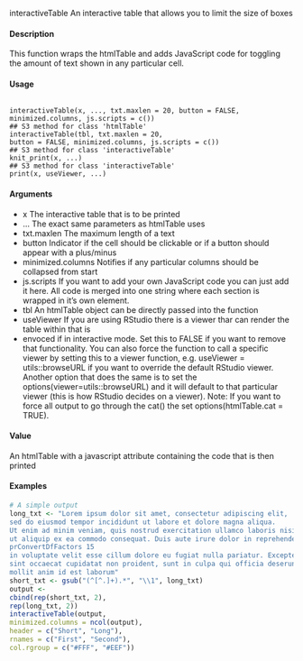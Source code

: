 interactiveTable An interactive table that allows you to limit the size of boxes

#### Description 

This function wraps the htmlTable and adds JavaScript code for toggling the amount of text shown in any particular cell.

#### Usage 
<pre><code>
interactiveTable(x, ..., txt.maxlen = 20, button = FALSE,
minimized.columns, js.scripts = c())
## S3 method for class 'htmlTable'
interactiveTable(tbl, txt.maxlen = 20,
button = FALSE, minimized.columns, js.scripts = c())
## S3 method for class 'interactiveTable'
knit_print(x, ...)
## S3 method for class 'interactiveTable'
print(x, useViewer, ...)
</code></pre>

#### Arguments 

* x The interactive table that is to be printed
* ... The exact same parameters as htmlTable uses
* txt.maxlen The maximum length of a text
* button Indicator if the cell should be clickable or if a button should appear with a plus/minus
* minimized.columns Notifies if any particular columns should be collapsed from start
* js.scripts If you want to add your own JavaScript code you can just add it here. All code is merged into one string where each section is wrapped in it’s own <scrip></script> element.
* tbl An htmlTable object can be directly passed into the function
* useViewer If you are using RStudio there is a viewer thar can render the table within that is
* envoced if in interactive mode. Set this to FALSE if you want to remove that functionality. You can also force the function to call a specific viewer by setting this to a viewer function, e.g. useViewer = utils::browseURL if you want to
override the default RStudio viewer. Another option that does the same is to set
the options(viewer=utils::browseURL) and it will default to that particular
viewer (this is how RStudio decides on a viewer). Note: If you want to force all
output to go through the cat() the set options(htmlTable.cat = TRUE).

#### Value
An htmlTable with a javascript attribute containing the code that is then printed

#### Examples
```r
# A simple output
long_txt <- "Lorem ipsum dolor sit amet, consectetur adipiscing elit,
sed do eiusmod tempor incididunt ut labore et dolore magna aliqua.
Ut enim ad minim veniam, quis nostrud exercitation ullamco laboris nisi
ut aliquip ex ea commodo consequat. Duis aute irure dolor in reprehenderit
prConvertDfFactors 15
in voluptate velit esse cillum dolore eu fugiat nulla pariatur. Excepteur
sint occaecat cupidatat non proident, sunt in culpa qui officia deserunt
mollit anim id est laborum"
short_txt <- gsub("(^[^.]+).*", "\\1", long_txt)
output <-
cbind(rep(short_txt, 2),
rep(long_txt, 2))
interactiveTable(output,
minimized.columns = ncol(output),
header = c("Short", "Long"),
rnames = c("First", "Second"),
col.rgroup = c("#FFF", "#EEF"))
```
